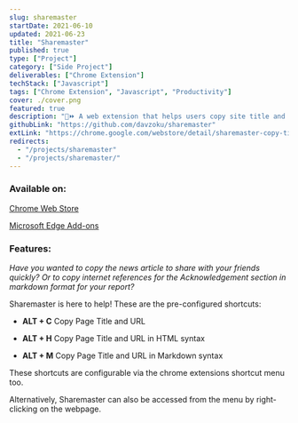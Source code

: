 ```yaml
---
slug: sharemaster
startDate: 2021-06-10
updated: 2021-06-23
title: "Sharemaster"
published: true
type: ["Project"]
category: ["Side Project"]
deliverables: ["Chrome Extension"]
techStack: ["Javascript"]
tags: ["Chrome Extension", "Javascript", "Productivity"]
cover: ./cover.png
featured: true
description: "🔗⏩ A web extension that helps users copy site title and url quickly"
githubLink: "https://github.com/davzoku/sharemaster"
extLink: "https://chrome.google.com/webstore/detail/sharemaster-copy-title-ur/cglaemmecoiemahimhggkppegekpfdca"
redirects:
  - "/projects/sharemaster"
  - "/projects/sharemaster/"
---
```


<BasicImage
  src="https://res.cloudinary.com/wtkw/image/upload/v1626364648/waltertengcom/projects/sharemaster/cover_h5huw7.png"
  alt="cover"
/>

### Available on:

[Chrome Web Store](https://chrome.google.com/webstore/detail/sharemaster-copy-title-ur/cglaemmecoiemahimhggkppegekpfdca)

[Microsoft Edge Add-ons](https://microsoftedge.microsoft.com/addons/detail/sharemaster-copy-title-/panclagdemghlbjnlpodomknbiimokgb)

### Features:

_Have you wanted to copy the news article to share with your friends quickly? Or to copy internet references for the Acknowledgement section in markdown format for your report?_

Sharemaster is here to help! These are the pre-configured shortcuts:

- **ALT + C** Copy Page Title and URL

- **ALT + H** Copy Page Title and URL in HTML syntax

- **ALT + M** Copy Page Title and URL in Markdown syntax

These shortcuts are configurable via the chrome extensions shortcut menu too.

Alternatively, Sharemaster can also be accessed from the menu by right-clicking on the webpage.
